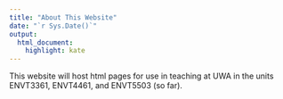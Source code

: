 ```yaml
---
title: "About This Website"
date: "`r Sys.Date()`"
output: 
  html_document:
    highlight: kate
---
```


This website will host html pages for use in teaching at UWA in the units ENVT3361, ENVT4461, and ENVT5503 (so far).
